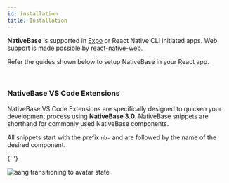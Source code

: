 ```yaml
---
id: installation
title: Installation
---
```



**NativeBase** is supported in [Expo](https://docs.expo.io/get-started/installation/) or React Native CLI initiated apps. Web support is made possible by [react-native-web](https://necolas.github.io/react-native-web/).

Refer the guides shown below to setup NativeBase in your React app.

<div className="tailwind">
  <div className="mt-4 mb-8">
    <InstallationTiles />
  </div>
</div>

<br />

### NativeBase VS Code Extensions

NativeBase VS Code Extensions are specifically designed to quicken your development process using **NativeBase 3.0**.
NativeBase snippets are shorthand for commonly used NativeBase components.

All snippets start with the prefix `nb-` and are followed by the name of the desired component.

{' '}

<img
  src="/img/NativeBaseSnippet.gif"
  alt="aang transitioning to avatar state"
/>
